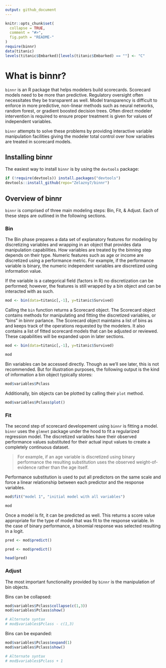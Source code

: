 ```yaml
---
output: github_document
---
```


<!-- README.md is generated from README.Rmd. Please edit that file -->

```r
knitr::opts_chunk$set(
  collapse = TRUE,
  comment = "#>",
  fig.path = "README-"
)
require(binnr)
data(titanic)
levels(titanic$Embarked)[levels(titanic$Embarked) == ""] <- "C"
```

# What is binnr?

`binnr` is an R package that helps modelers build scorecards. Scorecard models
need to be more than predictive. Regulatory oversight often necessitates they be
transparent as well. Model transparency is difficult to enforce in more
predictive, non-linear methods such as neural networks, random forest, or
gradient boosted decision trees. Often direct modeler intervention is required
to ensure proper treatment is given for values of independent variables.

`binnr` attempts to solve these problems by providing interactive variable
manipulation facilities giving the modeler total control over how variables
are treated in scorecard models.

## Installing binnr

The easiest way to install `binnr` is by using the `devtools` package:

```r
if (!require(devtools)) install.packages("devtools")
devtools::install_github(repo="Zelazny7/binnr")
```

## Overview of binnr

`binnr` is comprised of three main modeling steps: Bin, Fit, & Adjust. Each of
these steps are outlined in the following sections.

### Bin

The Bin phase prepares a data set of explanatory features for modeling by
discretizing variables and wrapping in an object that provides data manipulation
capabilities. How variables are treated by the binning step depends on their
type. Numeric features such as age or income are discretized using a performance
metric. For example, if the performance variable is binary, the numeric
independent variables are discretized using information value.

If the variable is a categorical field (factors in R) no discretization can be 
performed; however, the features is still wrapped by a bin object and can be 
interacted with as such.

```r
mod <- bin(data=titanic[,-1], y=titanic$Survived)
```

Calling the `bin` function returns a Scorecard object. The Scorecard object
contains methods for manipulating and fitting the discretized variables, or
"bins" in binnr parlance. The Scorecard object maintains a list of bins as and
keeps track of the operations requested by the modelers. It also contains a list
of fitted scorecard models that can be adjusted or reviewed. These capabilities
will be expanded upon in later sections.

```r
mod <- bin(data=titanic[,-1], y=titanic$Survived)
```

```r
mod
```

Bin variables can be accessed directly. Though as we'll see later, this is not
recommended. But for illustration purposes, the following output is the kind of
information a bin object typically stores:

```r
mod$variables$Pclass
```

Additionally, bin objects can be plotted by calling their `plot` method. 

```r
mod$variables$Pclass$plot()
```

### Fit

The second step of scorecard developement using `binnr` is fitting a model.
`binnr` uses the `glmnet` package under the hood to fit a regularized
regression model. The discretized variables have their observed performance
values substituted for their actual input values to create a completely 
continuous dataset.

> For example, if an age variable is discretized using binary performance the 
> resulting substitution uses the observed weight-of-evidence rather than the 
> age itself.

Performance substitution is used to put all predictors on the same scale and 
force a linear relationship between each predictor and the response variables.

```r
mod$fit("model 1", "initial model with all variables")
```
```r
mod
```

Once a model is fit, it can be predicted as well. This returns a score value
appropriate for the type of model that was fit to the response variable. In the
case of binary performance, a binomial response was selected resulting in a 
logit.

```r
pred <- mod$predict()
```
```r
pred <- mod$predict()
```
```r
head(pred)
```

### Adjust

The most important functionality provided by `binnr` is the manipulation of 
bin objects.

Bins can be collapsed:

```r
mod$variables$Pclass$collapse(c(1,3))
mod$variables$Pclass$show()

# Alternate syntax
# mod$variables$Pclass - c(1,3)
```

Bins can be expanded:

```r
mod$variables$Pclass$expand(1)
mod$variables$Pclass$show()

# Alternate syntax
# mod$variables$Pclass + 1
```


